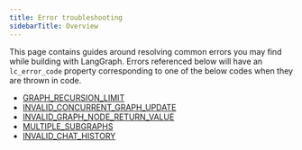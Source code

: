 ```yaml
---
title: Error troubleshooting
sidebarTitle: Overview
---
```




This page contains guides around resolving common errors you may find while building with LangGraph.
Errors referenced below will have an `lc_error_code` property corresponding to one of the below codes when they are thrown in code.

* [GRAPH_RECURSION_LIMIT](/oss/langgraph/GRAPH_RECURSION_LIMIT)
* [INVALID_CONCURRENT_GRAPH_UPDATE](/oss/langgraph/INVALID_CONCURRENT_GRAPH_UPDATE)
* [INVALID_GRAPH_NODE_RETURN_VALUE](/oss/langgraph/INVALID_GRAPH_NODE_RETURN_VALUE)
* [MULTIPLE_SUBGRAPHS](/oss/langgraph/MULTIPLE_SUBGRAPHS)
* [INVALID_CHAT_HISTORY](/oss/langgraph/INVALID_CHAT_HISTORY)
